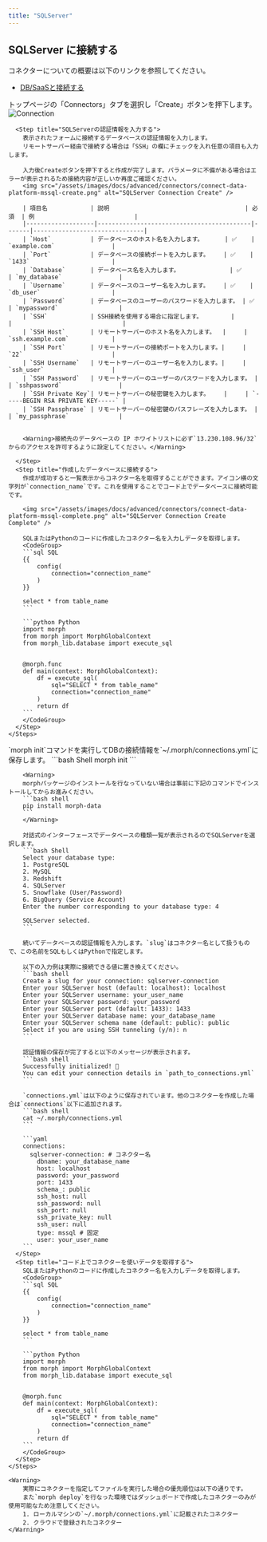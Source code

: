 ```yaml
---
title: "SQLServer"
---
```


## SQLServer に接続する

コネクターについての概要は以下のリンクを参照してください。

- [DB/SaaSと接続する](/docs/ja/develop/guides/integration)

<Tabs>
  <Tab title="ダッシュボード">
    <Steps>
      <Step title="Connectorを作成する">
        トップページの「Connectors」タブを選択し「Create」ボタンを押下します。
        <img src="/assets/images/docs/advanced/connectors/connect-data-platform-connection.png" alt="Connection" />
      </Step>

      <Step title="SQLServerの認証情報を入力する">
        表示されたフォームに接続するデータベースの認証情報を入力します。
        リモートサーバー経由で接続する場合は「SSH」の欄にチェックを入れ任意の項目も入力します。

        入力後Createボタンを押下すると作成が完了します。パラメータに不備がある場合はエラーが表示されるため接続内容が正しいか再度ご確認ください。
        <img src="/assets/images/docs/advanced/connectors/connect-data-platform-mssql-create.png" alt="SQLServer Connection Create" />

        | 項目名            | 説明                                      | 必須  | 例                            |
        |-------------------|-------------------------------------------|-------|-------------------------------|
        | `Host`           | データベースのホスト名を入力します。      | ✅    | `example.com`                |
        | `Port`           | データベースの接続ポートを入力します。    | ✅    | `1433`                       |
        | `Database`       | データベース名を入力します。              | ✅    | `my_database`                |
        | `Username`       | データベースのユーザー名を入力します。    | ✅    | `db_user`                    |
        | `Password`       | データベースのユーザーのパスワードを入力します。 | ✅    | `mypassword`                 |
        | `SSH`            | SSH接続を使用する場合に指定します。        |       |                               |
        | `SSH Host`       | リモートサーバーのホスト名を入力します。  |     | `ssh.example.com`            |
        | `SSH Port`       | リモートサーバーの接続ポートを入力します。|     | `22`                         |
        | `SSH Username`   | リモートサーバーのユーザー名を入力します。|     | `ssh_user`                   |
        | `SSH Password`   | リモートサーバーのユーザーのパスワードを入力します。 |     | `sshpassword`                |
        | `SSH Private Key`| リモートサーバーの秘密鍵を入力します。    |     | `-----BEGIN RSA PRIVATE KEY-----` |
        | `SSH Passphrase` | リモートサーバーの秘密鍵のパスフレーズを入力します。 |     | `my_passphrase`              |


        <Warning>接続先のデータベースの IP ホワイトリストに必ず`13.230.108.96/32`からのアクセスを許可するように設定してください。</Warning>

      </Step>
      <Step title="作成したデータベースに接続する">
        作成が成功すると一覧表示からコネクター名を取得することができます。アイコン横の文字列が`connection_name`です。これを使用することでコード上でデータベースに接続可能です。

        <img src="/assets/images/docs/advanced/connectors/connect-data-platform-mssql-complete.png" alt="SQLServer Connection Create Complete" />

        SQLまたはPythonのコードに作成したコネクター名を入力しデータを取得します。
        <CodeGroup>
        ```sql SQL
        {{
            config(
                connection="connection_name"
            )
        }}

        select * from table_name
        ```

        ```python Python
        import morph
        from morph import MorphGlobalContext
        from morph_lib.database import execute_sql


        @morph.func
        def main(context: MorphGlobalContext):
            df = execute_sql(
                sql="SELECT * from table_name"
                connection="connection_name"
            )
            return df
        ```
        </CodeGroup>
      </Step>
    </Steps>

  </Tab>
  <Tab title="ローカル">
    <Steps>
      <Step title="morph initコマンドを実行する">
        `morph init`コマンドを実行してDBの接続情報を`~/.morph/connections.yml`に保存します。
        ```bash Shell
        morph init
        ```

        <Warning>
        morphパッケージのインストールを行なっていない場合は事前に下記のコマンドでインストールしてからお進みください。
        ```bash shell
        pip install morph-data
        ```
        </Warning>

        対話式のインターフェースでデータベースの種類一覧が表示されるのでSQLServerを選択します。
        ```bash Shell
        Select your database type:
        1. PostgreSQL
        2. MySQL
        3. Redshift
        4. SQLServer
        5. Snowflake (User/Password)
        6. BigQuery (Service Account)
        Enter the number corresponding to your database type: 4

        SQLServer selected.
        ```

        続いてデータベースの認証情報を入力します。`slug`はコネクター名として扱うもので、この名前をSQLもしくはPythonで指定します。

        以下の入力例は実際に接続できる値に置き換えてください。
        ```bash shell
        Create a slug for your connection: sqlserver-connection
        Enter your SQLServer host (default: localhost): localhost
        Enter your SQLServer username: your_user_name
        Enter your SQLServer password: your_password
        Enter your SQLServer port (default: 1433): 1433
        Enter your SQLServer database name: your_database_name
        Enter your SQLServer schema name (default: public): public
        Select if you are using SSH tunneling (y/n): n
        ```

        認証情報の保存が完了すると以下のメッセージが表示されます。
        ```bash shell
        Successfully initialized! 🎉
        You can edit your connection details in `path_to_connections.yml`
        ```

        `connections.yml`は以下のように保存されています。他のコネクターを作成した場合は`connections`以下に追加されます。
        ```bash shell
        cat ~/.morph/connections.yml
        ```

        ```yaml
        connections:
          sqlserver-connection: # コネクター名
            dbname: your_database_name
            host: localhost
            password: your_password
            port: 1433
            schema_: public
            ssh_host: null
            ssh_password: null
            ssh_port: null
            ssh_private_key: null
            ssh_user: null
            type: mssql # 固定
            user: your_user_name
        ```
      </Step>
      <Step title="コード上でコネクターを使いデータを取得する">
        SQLまたはPythonのコードに作成したコネクター名を入力しデータを取得します。
        <CodeGroup>
        ```sql SQL
        {{
            config(
                connection="connection_name"
            )
        }}

        select * from table_name
        ```

        ```python Python
        import morph
        from morph import MorphGlobalContext
        from morph_lib.database import execute_sql


        @morph.func
        def main(context: MorphGlobalContext):
            df = execute_sql(
                sql="SELECT * from table_name"
                connection="connection_name"
            )
            return df
        ```
        </CodeGroup>
      </Step>
    </Steps>

    <Warning>
        実際にコネクターを指定してファイルを実行した場合の優先順位は以下の通りです。
        また`morph deploy`を行なった環境ではダッシュボードで作成したコネクターのみが使用可能なため注意してください。
        1. ローカルマシンの`~/.morph/connections.yml`に記載されたコネクター
        2. クラウドで登録されたコネクター
    </Warning>

  </Tab>
</Tabs>